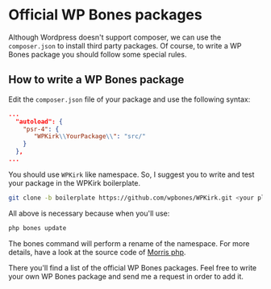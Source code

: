 
# Official WP Bones packages

Although Wordpress doesn't support composer, we can use the `composer.json` to install third party packages.
Of course, to write a WP Bones package you should follow some special rules.

## How to write a WP Bones package

Edit the `composer.json` file of your package and use the following syntax:

```json copy
...
  "autoload": {
    "psr-4": {
       "WPKirk\\YourPackage\\": "src/"
    }
  },
...
```

You should use `WPKirk` like namespace. So, I suggest you to write and test your package in the WPKirk boilerplate.

```sh copy
git clone -b boilerplate https://github.com/wpbones/WPKirk.git <your plugin folder>
```

All above is necessary because when you'll use:

```sh copy
php bones update
```

The bones command will perform a rename of the namespace.
For more details, have a look at the source code of [Morris php](https://github.com/wpbones/morris-php).

There you'll find a list of the official WP Bones packages. Feel free to write your own WP Bones package and send me a request in order to add it.

